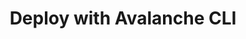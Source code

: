 ---
title: Deploy with Avalanche CLI
description: TBD
updated: 2024-05-31
authors: [ashucoder9]
icon: Terminal
---